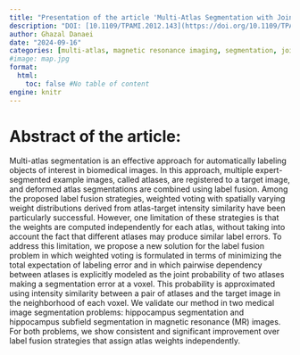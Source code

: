 ```yaml
---
title: "Presentation of the article 'Multi-Atlas Segmentation with Joint Label Fusion'"
description: "DOI: [10.1109/TPAMI.2012.143](https://doi.org/10.1109/TPAMI.2012.143){target='_blank'}"
author: Ghazal Danaei
date: "2024-09-16"
categories: [multi-atlas, magnetic resonance imaging, segmentation, joint label fusion]
#image: map.jpg
format:
  html:
    toc: false #No table of content
engine: knitr
---
```


# Abstract of the article:

Multi-atlas segmentation is an effective approach for automatically labeling objects of interest in biomedical images. In this approach, multiple expert-segmented example images, called atlases, are registered to a target image, and deformed atlas segmentations are combined using label fusion. Among the proposed label fusion strategies, weighted voting with spatially varying weight distributions derived from atlas-target intensity similarity have been particularly successful. However, one limitation of these strategies is that the weights are computed independently for each atlas, without taking into account the fact that different atlases may produce similar label errors. To address this limitation, we propose a new solution for the label fusion problem in which weighted voting is formulated in terms of minimizing the total expectation of labeling error and in which pairwise dependency between atlases is explicitly modeled as the joint probability of two atlases making a segmentation error at a voxel. This probability is approximated using intensity similarity between a pair of atlases and the target image in the neighborhood of each voxel. We validate our method in two medical image segmentation problems: hippocampus segmentation and hippocampus subfield segmentation in magnetic resonance (MR) images. For both problems, we show consistent and significant improvement over label fusion strategies that assign atlas weights independently. 